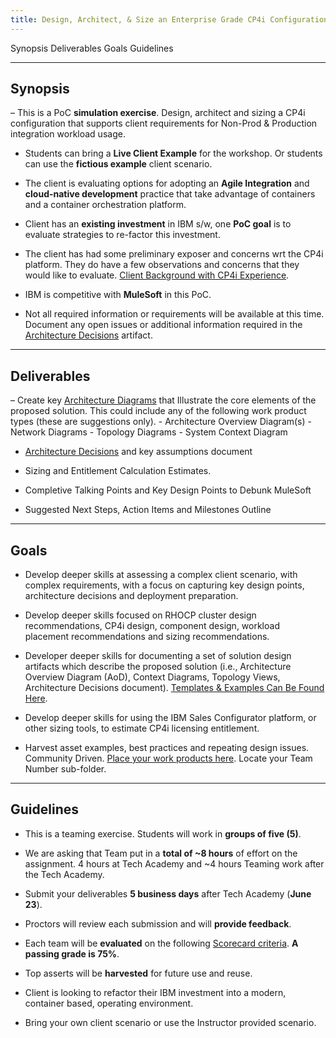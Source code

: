 ```yaml
---
title: Design, Architect, & Size an Enterprise Grade CP4i Configuration
---
```


<AnchorLinks>
  <AnchorLink>Synopsis</AnchorLink>
  <AnchorLink>Deliverables</AnchorLink>
  <AnchorLink>Goals</AnchorLink>
  <AnchorLink>Guidelines</AnchorLink>
</AnchorLinks>

***

## Synopsis

  – This is a PoC **simulation exercise**.  Design, architect and sizing a CP4i configuration that supports client requirements for Non-Prod & Production integration workload usage.

  - Students can bring a **Live Client Example** for the workshop.  Or students can use the **fictious example** client scenario.

  - The client is evaluating options for adopting an **Agile Integration** and **cloud-native development** practice that take advantage of containers and a container orchestration platform.

  - Client has an **existing investment** in IBM s/w, one **PoC goal** is to evaluate strategies to re-factor this investment.

  - The client has had some preliminary exposer and concerns wrt the CP4i platform.  They do have a few observations and concerns that they would like to evaluate.  <a href="https://ibm.box.com/s/e8301tn9b9tah65f8om2zvwm317wuflw" target="_blank">Client Background with CP4i Experience</a>.

  - IBM is competitive with **MuleSoft** in this PoC.

  - Not all required information or requirements will be available at this time.  Document any open issues or additional information required in the <a href="https://ibm.box.com/s/kjgq175mvpr36bigr1u3u0g1558mrr43" target="_blank">Architecture Decisions</a> artifact.


***

## Deliverables

  – Create key <a href="https://ibm.box.com/s/kjgq175mvpr36bigr1u3u0g1558mrr43">Architecture Diagrams</a> that Illustrate the core elements of the proposed solution. This could include any of the following work product types (these are suggestions only).
    - Architecture Overview Diagram(s)
    - Network Diagrams
    - Topology Diagrams
    - System Context Diagram

  - <a href="https://ibm.box.com/s/5kz0q0e33hfrlr5s9rgxlne6ixnbgd1u">Architecture Decisions</a> and key assumptions document

  - Sizing and Entitlement Calculation Estimates.

  - Completive Talking Points and Key Design Points to Debunk MuleSoft

  - Suggested Next Steps, Action Items and Milestones Outline

***

## Goals

  - Develop deeper skills at assessing a complex client scenario, with complex requirements, with a focus on capturing key design points, architecture decisions and deployment preparation.  

  - Develop deeper skills focused on RHOCP cluster design recommendations, CP4i design, component design, workload placement recommendations and sizing recommendations.

  - Developer deeper skills for documenting a set of solution design artifacts which describe the proposed solution (i.e., Architecture Overview Diagram (AoD), Context Diagrams, Topology Views, Architecture Decisions document).  <a href="https://ibm.ent.box.com/folder/164383017863?s=kjgq175mvpr36bigr1u3u0g1558mrr43">Templates & Examples Can Be Found Here</a>.

  - Develop deeper skills for using the IBM Sales Configurator platform, or other sizing tools, to estimate CP4i licensing entitlement.

  - Harvest asset examples, best practices and repeating design issues. Community Driven. <a href="https://ibm.box.com/s/1ysnbuk60rb5lbn1dnsfp522c3ll2xpe">Place your work products here</a>.  Locate your Team Number sub-folder.

***

## Guidelines

  - This is a teaming exercise.  Students will work in **groups of five (5)**.

  - We are asking that Team put in a **total of ~8 hours** of effort on the assignment.  4 hours at Tech Academy and ~4 hours Teaming work after the Tech Academy.

  - Submit your deliverables **5 business days** after Tech Academy (**June 23**).

  - Proctors will review each submission and will **provide feedback**.

  - Each team will be **evaluated** on the following <a href="https://ibm.box.com/s/kwney7x4biw112buk9d2tu5rxnw9051k">Scorecard criteria</a>.  **A passing grade is 75%**.

  - Top asserts will be **harvested** for future use and reuse.

  - Client is looking to refactor their IBM investment into a modern, container based, operating environment.

  - Bring your own client scenario or use the Instructor provided scenario.

